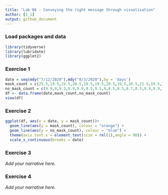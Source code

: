 ```yaml
---
title: "Lab 06 - Conveying the right message through visualisation"
author: [1_1]
output: github_document
---
```


### Load packages and data

```r
library(tidyverse) 
library(lubridate)
library(ggplot2)
```


### Exercise 1

```r
date = seq(mdy("7/12/2020"),mdy("8/3/2020"),by = 'days')
mask_count = c(25.5,19.5,19.5,20.5,19.5,19.5,20.5,19.5,20.5,21.5,19.5,19.5,20.5,19,19.5,17,16.4,16.5,16.6,16,16.1,15.8,15.9)
no_mask_count = c(9.9,9,9.3,9.9,9.9,9.5,9.5,9,8.5,8.5,8.7,8.5,9.9,9.9,10.1,9.5,9.5,9.6,10,8.9,9,8.9,9.1)
df <- data.frame(date,mask_count,no_mask_count)
view(df)

```


### Exercise 2

```r
ggplot(df, aes(x = date, y = mask_count))+
  geom_line(aes(y = mask_count), colour = "orange") +
  geom_line(aes(y = no_mask_count), colour = "blue") +
  theme(axis.text.x = element_text(size = rel(1),angle = 90)) +
  scale_x_continuous(breaks = date)

```


### Exercise 3

*Add your narrative here.*


### Exercise 4

*Add your narrative here.*

